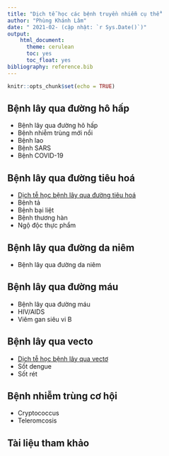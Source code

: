 ```yaml
---
title: "Dịch tễ học các bệnh truyền nhiễm cụ thể"
author: "Phùng Khánh Lâm"
date: " 2021-02- (cập nhật: `r Sys.Date()`)"
output:
    html_document:
      theme: cerulean
      toc: yes
      toc_float: yes
bibliography: reference.bib
---
```


```r
knitr::opts_chunk$set(echo = TRUE)
```

## Bệnh lây qua đường hô hấp

* Bệnh lây qua đường hô hấp
* Bệnh nhiễm trùng mới nổi
* Bệnh lao
* Bệnh SARS
* Bệnh COVID-19

## Bệnh lây qua đường tiêu hoá

* [Dịch tễ học bệnh lây qua đường tiêu hoá](https://decidelab.github.io/DTHBTN/DTHBTN_BenhDuongTieuHoa.html)
* Bệnh tả
* Bệnh bại liệt
* Bệnh thương hàn
* Ngộ độc thực phẩm

## Bệnh lây qua đường da niêm

* Bệnh lây qua đường da niêm

## Bệnh lây qua đường máu

* Bệnh lây qua đường máu
* HIV/AIDS
* Viêm gan siêu vi B

## Bệnh lây qua vecto

* [Dịch tễ học bệnh lây qua vectơ](https://decidelab.github.io/DTHBTN/DTHBTN_BenhLayQuaVecto.html)
* Sốt dengue
* Sốt rét

## Bệnh nhiễm trùng cơ hội

* Cryptococcus
* Teleromcosis

## Tài liệu tham khảo
